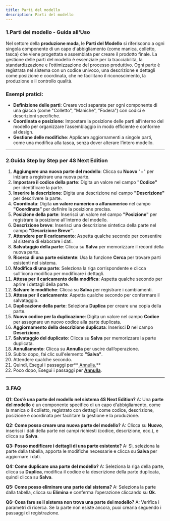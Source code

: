 ```yaml
---
title: Parti del modello
description: Parti del modello
---
```


### 1.Parti del modello - Guida all'Uso

Nel settore della **produzione moda**, le **Parti del Modello** si riferiscono a ogni singola componente di un capo d'abbigliamento (come manica, colletto, tasca) che viene progettata e assemblata per creare il prodotto finale. La gestione delle parti del modello è essenziale per la tracciabilità, la standardizzazione e l’ottimizzazione del processo produttivo. Ogni parte è registrata nel sistema con un codice univoco, una descrizione e dettagli come posizione e coordinata, che ne facilitano il riconoscimento, la produzione e il controllo qualità.

### Esempi pratici:

* **Definizione delle parti**: Creare voci separate per ogni componente di una giacca (come "Colletto", "Maniche", "Fodera") con codici e descrizioni specifiche.
* **Coordinata e posizione**: Impostare la posizione delle parti all’interno del modello per organizzare l’assemblaggio in modo efficiente e conforme al design.
* **Gestione delle modifiche**: Applicare aggiornamenti a singole parti, come una modifica alla tasca, senza dover alterare l’intero modello.

***

### 2.Guida Step by Step per **4S Next Edition**

1. **Aggiungere una nuova parte del modello**: Clicca su **Nuovo** "+"  per iniziare a registrare una nuova parte.
2. **Impostare il codice della parte**: Digita un valore nel campo **"Codice"** per identificare la parte.
3. **Inserire la descrizione**: Digita una descrizione  nel campo **"Descrizione"** per descrivere la parte.
4. **Coordinata**: Digita **un valore numerico o alfanumerico** nel campo **"Coordinata"** per definire la posizione precisa.
5. **Posizione della parte**: Inserisci un valore nel campo **"Posizione"** per registrare la posizione all’interno del modello.
6. **Descrizione breve**: Inserisci una descrizione sintetica della parte nel campo **"Descrizione Breve"**.
7. **Attendere per il caricamento**: Aspetta qualche secondo per consentire al sistema di elaborare i dati.
8. **Salvataggio della parte**: Clicca su **Salva** per memorizzare il record della nuova parte.
9. **Ricerca di una parte esistente**: Usa la funzione **Cerca** per trovare parti esistenti nel sistema.
10. **Modifica di una parte**: Seleziona la riga corrispondente e clicca sull'icona modifica per modificare i dettagli.
11. **Attesa per il caricamento della modifica**: Aspetta qualche secondo per aprire i dettagli della parte.
12. **Salvare le modifiche**: Clicca su **Salva** per registrare i cambiamenti.
13. **Attesa per il caricamento**: Aspetta qualche secondo per confermare il salvataggio.
14. **Duplicazione della parte**: Seleziona **Duplica** per creare una copia della parte.
15. **Nuovo codice per la duplicazione**: Digita un valore nel campo **Codice** per assegnare un nuovo codice alla parte duplicata.
16. **Aggiornamento della descrizione duplicata**: Inserisci **D** nel campo **Descrizione**.
17. **Salvataggio del duplicato**: Clicca su **Salva** per memorizzare la parte duplicata.
18. **Annullamento**: Clicca su **Annulla** per uscire dall’operazione.
19. Subito dopo, fai clic sull'elemento  **"Salva"**.
20. Attendere qualche secondo.
21. Quindi, Esegui i passaggi per\*\*<u> Annulla.</u>\*\*
22. Poco dopo, Esegui i passaggi per **<u>Annulla</u>**.

***

### 3.FAQ&#x20;

**Q1: Cos’è una parte del modello nel sistema 4S Next Edition?**
A: Una **parte del modello** è un componente specifico di un capo d'abbigliamento, come la manica o il colletto, registrato con dettagli come codice, descrizione, posizione e coordinata per facilitare la gestione e la produzione.

**Q2: Come posso creare una nuova parte del modello?**
A: Clicca su **Nuovo**, inserisci i dati della parte nei campi richiesti (codice, descrizione, ecc.), e clicca su **Salva**.

**Q3: Posso modificare i dettagli di una parte esistente?**
A: Sì, seleziona la parte dalla tabella, apporta le modifiche necessarie e clicca su **Salva** per aggiornare i dati.

**Q4: Come duplicare una parte del modello?**
A: Seleziona la riga della parte, clicca su **Duplica**, modifica il codice e la descrizione della parte duplicata, quindi clicca su **Salva**.

**Q5: Come posso eliminare una parte dal sistema?**
A: Seleziona la parte dalla tabella, clicca su **Elimina** e conferma l’operazione cliccando su **Ok**.

**Q6: Cosa fare se il sistema non trova una parte del modello?**
A: Verifica i parametri di ricerca. Se la parte non esiste ancora, puoi crearla seguendo i passaggi di registrazione.